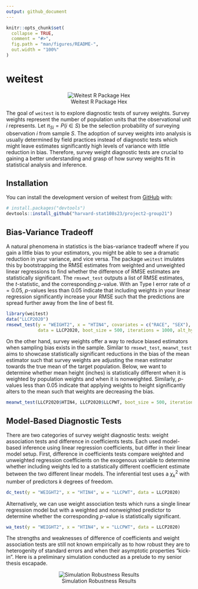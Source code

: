 ```yaml
---
output: github_document
---
```



```r
knitr::opts_chunk$set(
  collapse = TRUE,
  comment = "#>",
  fig.path = "man/figures/README-",
  out.width = "100%"
)
```

# weitest

<center>
  ![Weitest R Package Hex](img/weitest_hex.png)
</center>

The goal of `weitest` is to explore diagnostic tests of survey weights. Survey weights represent the number of population units that the observational unit $i$ represents. Let $\pi_{Si} = P(i \in S)$ be the selection probability of surveying observation $i$ from sample $S$. The adoption of survey weights into analysis is usually determined by field practices instead of diagnostic tests which might leave estimates significantly high levels of variance with little reduction in bias. Therefore, survey weight diagnostic tests are crucial to gaining a better understanding and grasp of how survey weights fit in statistical analysis and inference.

## Installation

You can install the development version of weitest from [GitHub](https://github.com/) with:

```r
# install.packages("devtools")
devtools::install_github("harvard-stat108s23/project2-group21")
```

## Bias-Variance Tradeoff

A natural phenomena in statistics is the bias-variance tradeoff where if you gain a little bias to your estimators, you might be able to see a dramatic reduction in your variance, and vice versa. The package `weitest` imulates this by bootstrapping the RMSE estimates from weighted and unweighted linear regressions to find whether the difference of RMSE estimates are statistically significant. The `rmsewt_test` outputs a list of RMSE estimates, the $t$-statistic, and the corresponding $p$-value. With an Type I error rate of $\alpha = 0.05$, $p$-values less than 0.05 indicate that including weights in your linear regression significantly increase your RMSE such that the predictions are spread further away from the line of best fit.

```r
library(weitest)
data("LLCP2020")
rmsewt_test(y = "WEIGHT2", x = "HTIN4", covariates = c("RACE", "SEX"), weights = "LLCPWT",
            data = LLCP2020, boot_size = 500, iterations = 1000, alt_hypo = "two.sided")
```

On the other hand, survey weights offer a way to reduce biased estimators when sampling bias exists in the sample. Similar to `rmsewt_test`, `meanwt_test` aims to showcase statistically significant reductions in the bias of the mean estimator such that survey weights are adjusting the mean estimator towards the true mean of the target population. Below, we want to determine whether mean height (inches) is statistically different when it is weighted by population weights and when it is nonweighted.  Similarly, $p$-values less than 0.05 indicate that applying weights to height significantly alters to the mean such that weights are decreasing the bias. 

```r
meanwt_test(LLCP2020$HTIN4, LLCP2020$LLCPWT, boot_size = 500, iterations = 1000, alt_hypo = "two.sided")
```


## Model-Based Diagnostic Tests

There are two categories of survey weight diagnostic tests: weight association tests and difference in coefficients tests. Each used model-based inference using linear regression coefficients, but differ in their linear model setup. First, difference in coefficients tests compare weighted and unweighted regression coefficients on the exogenous variable to determine whether including weights led to a statistically different coefficient estimate between the two different linear models. The inferential test uses a $\chi_k^2$ with number of predictors $k$ degrees of freedom. 

```r
dc_test(y = "WEIGHT2", x = "HTIN4", w = "LLCPWT", data = LLCP2020)
```

Alternatively, we can use weight association tests which runs a single linear regression model but with a weighted and nonweighted predictor to determine whether the corresponding $p$-value is statistically significant. 

```r
wa_test(y = "WEIGHT2", x = "HTIN4", w = "LLCPWT", data = LLCP2020)
```

The strengths and weaknesses of difference of coefficients and weight association tests are still not known empirically as to how robust they are to heterogenity of standard errors and when their asymptotic properties "kick-in". Here is a preliminary simulation conducted as a prelude to my senior thesis escapade. 

<center>
  ![Simulation Robustness Results](img/test_results.png)
</center>



